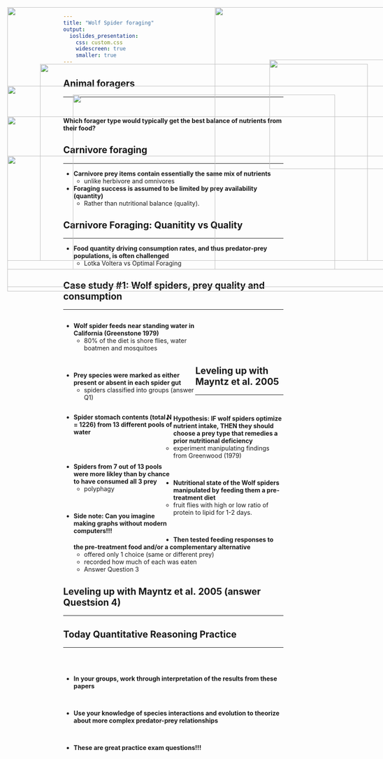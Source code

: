```yaml
---
title: "Wolf Spider foraging"
output: 
  ioslides_presentation:
    css: custom.css
    widescreen: true
    smaller: true
---
```


## Animal foragers
<hr>
<br/>

**Which forager type would typically get the best balance of nutrients from their food?**

<IMG STYLE="position:absolute; TOP:230px; LEFT:100px; WIDTH:900px; HEIGHT:400px" SRC="images/animals.png">

## Carnivore foraging
<hr>

* **Carnivore prey items contain essentially the same mix of nutrients**
    + unlike herbivore and omnivores
* **Foraging success is assumed to be limited by prey availability (quantity)**
    + Rather than nutritional balance (quality).
 
<IMG STYLE="position:absolute; TOP:300px; LEFT:100px; WIDTH:900px; HEIGHT:400px" SRC="images/hare_lynx_graph.png">

## Carnivore Foraging: Quanitity vs Quality
<hr>

* **Food quantity driving consumption rates, and thus predator-prey populations, is often challenged**
    + Lotka Voltera vs Optimal Foraging
    
<IMG STYLE="position:absolute; TOP:250px; LEFT:250px; WIDTH:600px; HEIGHT:400px" SRC="images/honeybee.jpg">   
    
## Case study #1: Wolf spiders, prey quality and consumption
<hr>

<div style="float: left; width: 60%;">
* **Wolf spider feeds near standing water in California (Greenstone 1979)**
    + 80% of the diet is shore flies, water boatmen and mosquitoes
 
 <br />
 
* **Prey species were marked as either present or absent in each spider gut**
    + spiders classified into groups (answer Q1)

</div>

<IMG STYLE="position:absolute; TOP:170px; LEFT:700px; WIDTH:350px; HEIGHT:250px" SRC="images/wolffeed.jpg">  

<IMG STYLE="position:absolute; TOP:390px; LEFT:100px; WIDTH:900px; HEIGHT:300px" SRC="images/groups.png">

## 

<IMG STYLE="position:absolute; TOP:50px; LEFT:100px; WIDTH:900px; HEIGHT:600px" SRC="images/pools.png">

##
<br />
<br />
<br />
<br />

<div style="float: left; width: 50%;">

* **Spider stomach contents (total N = 1226) from 13 different pools of water**

<br />
<br />

* **Spiders from 7 out of 13 pools were more likley than by chance to have consumed all 3 prey**
    + polyphagy
    
<br />

* **Side note: Can you imagine making graphs without modern computers!!!**

</div>

<IMG STYLE="position:absolute; TOP:50px; LEFT:575px; WIDTH:400px; HEIGHT:600px" SRC="images/greenwood.png">

## Leveling up with Mayntz et al. 2005
<hr>
<br />

* **Hypothesis: IF wolf spiders optimize nutrient intake, THEN they should choose a prey type that remedies a prior nutritional deficiency**
    + experiment manipulating findings from Greenwood (1979)

<br />

* **Nutritional state of the Wolf spiders manipulated by feeding them a pre-treatment diet**
    + fruit flies with high or low ratio of protein to lipid for 1-2 days. 


<br />

* **Then tested feeding responses to the pre-treatment food and/or a complementary alternative**
    + offered only 1 choice (same or different prey)
    + recorded how much of each was eaten
    + Answer Question 3

## Leveling up with Mayntz et al. 2005 (answer Questsion 4)
<hr>

<IMG STYLE="position:absolute; TOP:180px; LEFT:175px; WIDTH:750px; HEIGHT:450px" SRC="images/method.png">

## Today Quantitative Reasoning Practice
<hr>
<br />
<br />

* **In your groups, work through interpretation of the results from these papers**

<br />

* **Use your knowledge of species interactions and evolution to theorize about more complex predator-prey relationships**

<br />

* **These are great practice exam questions!!!**
